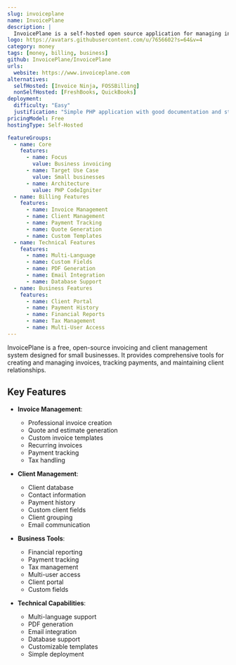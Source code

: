```yaml
---
slug: invoiceplane
name: InvoicePlane
description: |
  InvoicePlane is a self-hosted open source application for managing invoices, clients and payments, offering comprehensive billing and client management features for small businesses.
logo: https://avatars.githubusercontent.com/u/7656602?s=64&v=4
category: money
tags: [money, billing, business]
github: InvoicePlane/InvoicePlane
urls:
  website: https://www.invoiceplane.com
alternatives:
  selfHosted: [Invoice Ninja, FOSSBilling]
  nonSelfHosted: [FreshBooks, QuickBooks]
deployment:
  difficulty: "Easy"
  justification: "Simple PHP application with good documentation and straightforward setup process."
pricingModel: Free
hostingType: Self-Hosted

featureGroups:
  - name: Core
    features:
      - name: Focus
        value: Business invoicing
      - name: Target Use Case
        value: Small businesses
      - name: Architecture
        value: PHP CodeIgniter
  - name: Billing Features
    features:
      - name: Invoice Management
      - name: Client Management
      - name: Payment Tracking
      - name: Quote Generation
      - name: Custom Templates
  - name: Technical Features
    features:
      - name: Multi-Language
      - name: Custom Fields
      - name: PDF Generation
      - name: Email Integration
      - name: Database Support
  - name: Business Features
    features:
      - name: Client Portal
      - name: Payment History
      - name: Financial Reports
      - name: Tax Management
      - name: Multi-User Access
---
```


InvoicePlane is a free, open-source invoicing and client management system designed for small businesses. It provides comprehensive tools for creating and managing invoices, tracking payments, and maintaining client relationships.

## Key Features

- **Invoice Management**:

  - Professional invoice creation
  - Quote and estimate generation
  - Custom invoice templates
  - Recurring invoices
  - Payment tracking
  - Tax handling

- **Client Management**:

  - Client database
  - Contact information
  - Payment history
  - Custom client fields
  - Client grouping
  - Email communication

- **Business Tools**:

  - Financial reporting
  - Payment tracking
  - Tax management
  - Multi-user access
  - Client portal
  - Custom fields

- **Technical Capabilities**:
  - Multi-language support
  - PDF generation
  - Email integration
  - Database support
  - Customizable templates
  - Simple deployment
